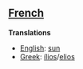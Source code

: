 ==[[French]]==

'''Translations'''

*[[English]]: [[sun]]
*[[Greek]]: [[ilios|&iacute;lios]]/[[elios]]
